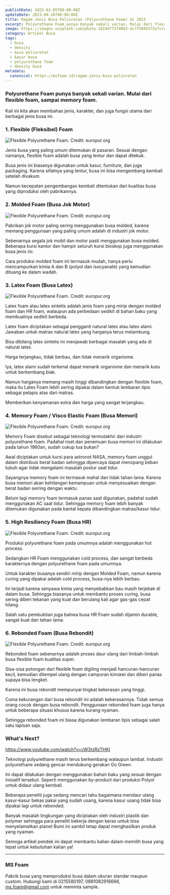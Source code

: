 ```yaml
---
publishDate: 2022-02-05T00:00:00Z
updateDate: 2023-08-26T00:00:00Z
title: Ragam Jenis Busa Poliuretan (Polyurethane Foam) di 2023
excerpt: Polyurethane Foam punya banyak sekali varian. Mulai dari flexible foam, sampai memory foam. Kali ini kita akan membahas jenis, karakter, dan juga fungsi utama dari berbagai jenis busa ini.
image: https://images.unsplash.com/photo-1619477274083-4c7f5045573a?crop=entropy&cs=tinysrgb&fit=max&fm=jpg&ixid=MnwxMTc3M3wwfDF8c2VhcmNofDU2fHxzcG9uZ2V8ZW58MHx8fHwxNjQ0MDU1Njcz&ixlib=rb-1.2.1&q=80&w=1140
category: Artikel Busa
tags:
  - busa
  - density
  - busa poliuretan
  - kasur busa
  - polyurethane foam
  - density busa
metadata:
  canonical: https://msfoam.id/ragam-jenis-busa-poliuretan
---
```



### Polyurethane Foam punya banyak sekali varian. Mulai dari flexible foam, sampai memory foam.

Kali ini kita akan membahas jenis, karakter, dan juga fungsi utama dari berbagai jenis busa ini.

### 1. Flexible (Fleksibel) Foam

![Flexible Polyurethane Foam. Credit: europur.org](./image.png "Flexible Polyurethane Foam. Credit: europur.org")

Jenis busa yang paling umum ditemukan di pasaran. Sesuai dengan namanya, flexible foam adalah busa yang lentur dan dapat ditekuk.

Busa jenis ini biasanya digunakan untuk kasur, furniture, dan juga packaging. Karena sifatnya yang lentur, busa ini bisa mengembang kembali setelah divakum.

Namun kecepatan pengembangan kembali ditentukan dari kualitas busa yang diproduksi oleh pabrikannya.

### 2. Molded Foam (Busa Jok Motor)

![Flexible Polyurethane Foam. Credit: europur.org](./image.png "Flexible Polyurethane Foam. Credit: europur.org")

Pabrikan jok motor paling sering menggunakan busa molded, karena memang penggunaan yang paling umum adalah di industri jok motor.

Sebenarnya segala jok mobil dan motor pasti menggunakan busa molded. Beberapa kursi kantor dan hampir seluruh kursi bioskop juga menggunakan busa jenis ini.

Cara produksi molded foam ini termasuk mudah, hanya perlu mencampurkan kimia A dan B (polyol dan isocyanate) yang kemudian dituang ke dalam wadah.

### 3. Latex Foam (Busa Latex)

![Flexible Polyurethane Foam. Credit: europur.org](./image.png "Flexible Polyurethane Foam. Credit: europur.org")

Latex foam atau latex sintetis adalah jenis foam yang mirip dengan molded foam dan HR foam, walaupun ada perbedaan sedikit di bahan baku yang membuatnya sedikit berbeda.

Latex foam diciptakan sebagai pengganti natural latex atau latex alami. Jawaban untuk matras natural latex yang harganya terus melambung.

Bisa dibilang latex sintetis ini menjawab berbagai masalah yang ada di natural latex.

Harga terjangkau, tidak berbau, dan tidak menarik organisme.

Iya, latex alami sudah terkenal dapat menarik organisme dan menarik kutu untuk berkembang biak.

Namun harganya memang masih tinggi dibandingkan dengan flexible foam, maka itu Latex Foam lebih sering dipakai dalam bentuk lembaran tipis sebagai pelapis atas dari matras.

Memberikan kenyamanan extra dan harga yang sangat terjangkau.

### 4. Memory Foam / Visco Elastic Foam (Busa Memori)

![Flexible Polyurethane Foam. Credit: europur.org](./image.png "Flexible Polyurethane Foam. Credit: europur.org")

Memory Foam disebut sebagai teknologi termutakhir dari industri polyurethane foam. Padahal riset dan penemuan busa memori ini dilakukan pada tahun 1960an, sudah cukup tua bukan?

Awal diciptakan untuk kursi para astronot NASA, memory foam unggul dalam distribusi berat badan sehingga dipercaya dapat menopang beban tubuh agar tidak mengalami masalah postur saat tidur.

Sayangnya memory foam ini termasuk mahal dan tidak tahan lama. Karena busa memori akan kehilangan kemampuan untuk menyesuaikan dengan berat badan seiring dengan waktu.

Belum lagi memory foam termasuk panas saat digunakan, padahal sudah menggunakan AC saat tidur. Sehingga memory foam lebih banyak ditemukan digunakan pada bantal kepala dibandingkan matras/kasur tidur.

### 5. High Resiliency Foam (Busa HR)

![Flexible Polyurethane Foam. Credit: europur.org](./image.png "Flexible Polyurethane Foam. Credit: europur.org")

Produksi polyurethane foam pada umumnya adalah menggunakan hot process.

Sedangkan HR Foam menggunakan cold process, dan sangat berbeda karakternya dengan polyurethane foam pada umumnya.

Untuk karakter busanya sendiri mirip dengan Molded Foam, namun karena curing yang dipakai adalah cold process, busa-nya lebih berbau.

Ini terjadi karena senyawa kimia yang menyebabkan bau masih terjebak di dalam busa. Sehingga biasanya untuk membantu proses curing, busa sering diberi tekanan yang kuat dan berulang kali agar gas-gas cepat hilang.

Salah satu pembuktian juga bahwa busa HR Foam sudah dijamin durable, sangat kuat dan tahan lama.

### 6. Rebonded Foam (Busa Rebondit)

![Flexible Polyurethane Foam. Credit: europur.org](./image.png "Flexible Polyurethane Foam. Credit: europur.org")

Rebonded foam sebenarnya adalah proses daur ulang dari limbah-limbah busa flexible foam kualitas super.

Sisa-sisa potongan dari flexible foam digiling menjadi hancuran-hancuran kecil, kemudian ditempel ulang dengan campuran kimiawi dan diberi panas supaya bisa lengket.

Karena ini busa rebondit mempunyai tingkat kekerasan yang tinggi.

Cuma kekurangan dari busa rebondit ini adalah kekerasannya. Tidak semua orang cocok dengan busa rebondit. Penggunaan rebonded foam juga hanya untuk beberapa situasi khusus karena kurang nyaman.

Sehingga rebonded foam ini biasa digunakan lembaran tipis sebagai salah satu lapisan saja.

### What's Next?

https://www.youtube.com/watch?v=cW3tzRzTHKI

Teknologi polyurethane masih terus berkembang walaupun lambat. Industri polyurethane sedang gencar mendukung gerakan Go Green.

Ini dapat dilakukan dengan menggunakan bahan baku yang sesuai dengan inisiatif tersebut. Seperti menggunakan by-product dari produksi Polyol untuk didaur ulang kembali.

Beberapa peneliti juga sedang mencari tahu bagaimana mendaur ulang kasur-kasur bekas pakai yang sudah usang, karena kasur usang tidak bisa dipakai lagi untuk rebonded.

Banyak masalah lingkungan yang diciptakan oleh industri plastik dan polymer sehingga para peneliti bekerja dengan keras untuk bisa menyelamatkan planet Bumi ini sambil tetap dapat menghasilkan produk yang nyaman.

Semoga artikel pendek ini dapat membantu kalian dalam memilih busa yang tepat untuk kebutuhan kalian ya!

---

### MS Foam
Pabrik busa yang memproduksi busa dalam ukuran standar maupun custom. Hubungi kami di 0215580197, 0881082916666, ms.foam@gmail.com untuk meminta sample.